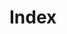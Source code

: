 # Index

<div>

</div>

[^1]:
    > See Anco Hundepool et al., 2014, μ-argus version 5.1 user's
    > manual, Statistics Netherlands, The Hague, The Netherlands.

[^2]:
    > This interpretation is due to Peter Kooiman, former head of the
    > methodology department at Statistics Netherlands.

[^3]:
    > The original copy of this engraving is in the collection of 'Het
    > Leidsch Prentenkabinet' in Leiden, The Netherlands.

[^4]:
    > Anco Hundepool, Josep Domingo-Ferrer, Luisa Franconi, Sarah
    > Giessing, Eric Schulte Nordholt, Keith Spicer, Peter-Paul de Wolf
    > (2012), [Statistical Disclosure
    > Control](http://eu.wiley.com/WileyCDA/WileyTitle/productCd-1119978157.html),
    > ISBN: 978-1-119-97815-2, Wiley.

[^5]:
    > See section 4.2
    > *D**isclosure risk
    > assessment I: primary sensitive cells* of the SDC-Handbook
    > (Hundepool et all (2012)).

[^6]:
    > Loeve, Anneke, 2001, Notes on sensitivity measures and protection
    > levels, Research paper, Statistics Netherlands. Available at
    > [*http://research.cbs.nl/casc/related/marges.pdf*](http://research.cbs.nl/casc/related/marges.pdf)

[^7]:
    > See section 5.2 Disclosure risks of the SDC-Handbook (Hundepool et
    > all (2012)).

[^8]:
    > See section 4.6 *Information loss measures for tabular data* of
    > the SDC-Handbook (Hundepool et all (2012).

[^9]:
    > The section on GHMiter has been contributed by Sarah Giessing,
    > *Federal Statistical Office of Germany *65180 Wiesbaden; E-mail:
    > [**sarah.giessing@destatis.de**](mailto:sarah.giessing@destatis.de?subject=Tau-ARGUS%20Manual)*.
    > *See section 4.4.3 *Algorithms for secondary cell suppressio*n of
    > the SDC-Handbook (Hundepool et all (2012)).

[^10]:
    > The optimisation models have been built by a team of researchers
    > headed by Juan-José Salazar-Gonzalez of the University La Laguna,
    > Tenerife, Spain. Other members of the team were: G. Andreatta, M.
    > Fischetti, R. Betancort Villalva, M.D. Montesdeoca Sanchez and M.
    > Schoch

[^11]:
    > See section 4.4.4 *Secondary cell suppression in hierarchical and
    > linked tables* of the SDC-Handbook, Hundepool et all (2012).

[^12]:
    > See section 4.5.2 A post-tabular method: Controlled tabular
    > adjustment of the Handbook

[^13]:
    > See section 5.4.3 Rounding of the Handbook.

[^14]:
    > For further details see Salazar, Staggermeier and Bycroft (2005
    > [****Controlled rounding
    > implementation****](http://www.unece.org/stats/documents/ece/ces/ge.46/2005/wp.36.e.pdf)**,
    > UN-ECE Worksession on SDC, Geneva**)

[^15]:
    > Fischetti, M, Salazar Gonzales, J.J. (2000), *Models and
    > Algorithms for Optimizing Cell Suppression Problem in Tabular Data
    > with Linear Constraints*, in Journal of the American Statistical
    > Association, Vol. 95, pp 916

